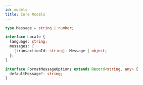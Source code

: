 ```yaml
---
id: models
title: Core Models
---
```


```ts
type Message = string | number;

interface Locale {
  language: string;
  messages: {
    [transactionId: string]: Message | object;
  };
}

interface FormatMessageOptions extends Record<string, any> {
  defaultMessage?: string;
}
```
